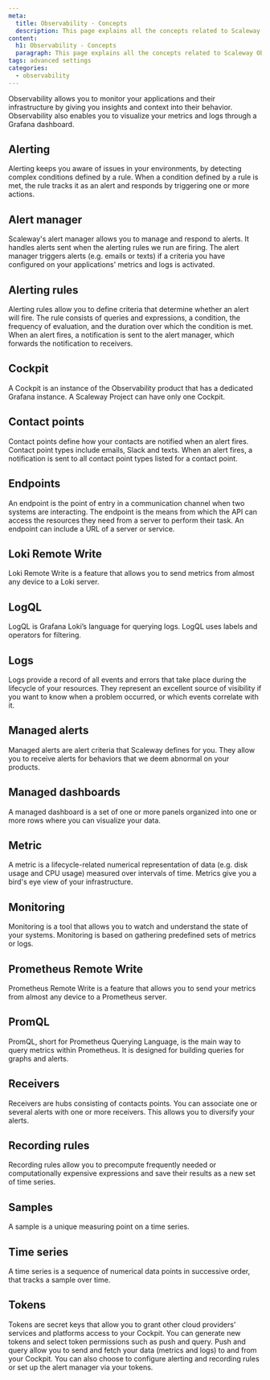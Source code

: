 ```yaml
---
meta:
  title: Observability - Concepts
  description: This page explains all the concepts related to Scaleway Observability
content:
  h1: Observability - Concepts
  paragraph: This page explains all the concepts related to Scaleway Observability
tags: advanced settings
categories:
  - observability
---
```


Observability allows you to monitor your applications and their infrastructure by giving you insights and context into their behavior. Observability also enables you to visualize your metrics and logs through a Grafana dashboard.

<Concept opened>

## Alerting

Alerting keeps you aware of issues in your environments, by detecting complex conditions defined by a rule. When a condition defined by a rule is met, the rule tracks it as an alert and responds by triggering one or more actions.

</Concept>

<Concept opened>

## Alert manager

Scaleway's alert manager allows you to manage and respond to alerts. It handles alerts sent when the alerting rules we run are firing. The alert manager triggers alerts (e.g. emails or texts) if a criteria you have configured on your applications' metrics and logs is activated.

</Concept>

<Concept>

## Alerting rules

Alerting rules allow you to define criteria that determine whether an alert will fire. The rule consists of queries and expressions, a condition, the frequency of evaluation, and the duration over which the condition is met. When an alert fires, a notification is sent to the alert manager, which forwards the notification to receivers.

</Concept>

<Concept opened>

## Cockpit

A Cockpit is an instance of the Observability product that has a dedicated Grafana instance. A Scaleway Project can have only one Cockpit.

</Concept>

<Concept>

## Contact points

Contact points define how your contacts are notified when an alert fires. Contact point types include emails, Slack and texts. When an alert fires, a notification is sent to all contact point types listed for a contact point.

</Concept>

<Concept>

## Endpoints

An endpoint is the point of entry in a communication channel when two systems are interacting. The endpoint is the means from which the API can access the resources they need from a server to perform their task. An endpoint can include a URL of a server or service.

</Concept>

<Concept>

## Loki Remote Write

Loki Remote Write is a feature that allows you to send metrics from almost any device to a Loki server.

</Concept>

<Concept>

## LogQL

LogQL is Grafana Loki’s language for querying logs. LogQL uses labels and operators for filtering.

</Concept>

<Concept>

## Logs

Logs provide a record of all events and errors that take place during the lifecycle of your resources. They represent an excellent source of visibility if you want to know when a problem occurred, or which events correlate with it.

</Concept>

<Concept>

## Managed alerts

Managed alerts are alert criteria that Scaleway defines for you. They allow you to receive alerts for behaviors that we deem abnormal on your products.

</Concept>

<Concept>

## Managed dashboards

A managed dashboard is a set of one or more panels organized into one or more rows where you can visualize your data.

</Concept>

<Concept>

## Metric

A metric is a lifecycle-related numerical representation of data (e.g. disk usage and CPU usage) measured over intervals of time. Metrics give you a bird's eye view of your infrastructure.

</Concept>

<Concept>

## Monitoring

Monitoring is a tool that allows you to watch and understand the state of your systems. Monitoring is based on gathering predefined sets of metrics or logs.

</Concept>

<Concept>

## Prometheus Remote Write

Prometheus Remote Write is a feature that allows you to send your metrics from almost any device to a Prometheus server.

</Concept>

<Concept>

## PromQL

PromQL, short for Prometheus Querying Language, is the main way to query metrics within Prometheus. It is designed for building queries for graphs and alerts.

</Concept>

<Concept>

## Receivers

Receivers are hubs consisting of contacts points. You can associate one or several alerts with one or more receivers. This allows you to diversify your alerts.

</Concept>

<Concept>

## Recording rules

Recording rules allow you to precompute frequently needed or computationally expensive expressions and save their results as a new set of time series.

</Concept>

<Concept>

## Samples

A sample is a unique measuring point on a time series.

</Concept>

<Concept>

## Time series

A time series is a sequence of numerical data points in successive order, that tracks a sample over time.

</Concept>

<Concept>


## Tokens

Tokens are secret keys that allow you to grant other cloud providers’ services and platforms access to your Cockpit. You can generate new tokens and select token permissions such as push and query. Push and query allow you to send and fetch your data (metrics and logs) to and from your Cockpit. You can also choose to configure alerting and recording rules or set up the alert manager via your tokens.

</Concept>